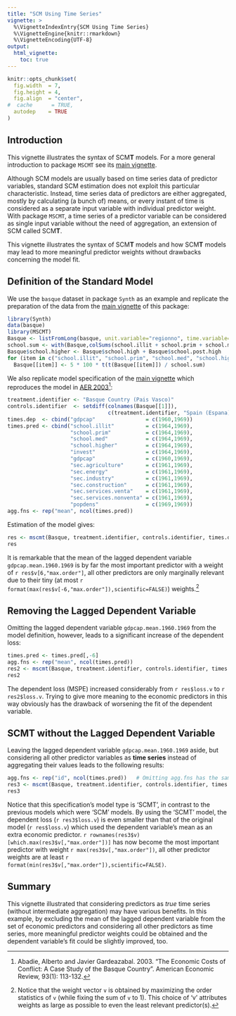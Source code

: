 ```yaml
---
title: "SCM Using Time Series"
vignette: >
  %\VignetteIndexEntry{SCM Using Time Series}
  %\VignetteEngine{knitr::rmarkdown}
  %\VignetteEncoding{UTF-8}
output: 
  html_vignette:
    toc: true
---
```


```r
knitr::opts_chunk$set(
  fig.width  = 7,
  fig.height = 4,
  fig.align  = "center",
#  cache      = TRUE,
  autodep    = TRUE
)
```

## Introduction

This vignette illustrates the syntax of SCM**T** models. For a more general introduction to package `MSCMT` see its [main vignette](WorkingWithMSCMT.html).

Although SCM models are usually based on time series data of predictor variables, standard SCM estimation does not exploit this particular characteristic. 
Instead, time series data of predictors are either aggregated, mostly by calculating (a bunch of) means, or every instant of time is considered as a separate input variable with individual predictor weight.
With package `MSCMT`, a time series of a predictor variable can be considered as single input variable without the need of aggregation, an extension of SCM called SCM**T**.

This vignette illustrates the syntax of SCM**T** models and how SCM**T** models may lead to more meaningful predictor weights without drawbacks concerning the model fit. 


## Definition of the Standard Model

We use the `basque` dataset in package `Synth` as an example and replicate the preparation of the data from the [main vignette](WorkingWithMSCMT.html) of this package:

```r
library(Synth)
data(basque)
library(MSCMT)
Basque <- listFromLong(basque, unit.variable="regionno", time.variable="year", unit.names.variable="regionname")
school.sum <- with(Basque,colSums(school.illit + school.prim + school.med + school.high  + school.post.high))
Basque$school.higher <- Basque$school.high + Basque$school.post.high
for (item in c("school.illit", "school.prim", "school.med", "school.higher"))      
  Basque[[item]] <- 5 * 100 * t(t(Basque[[item]]) / school.sum)
```

We also replicate model specification of the [main vignette](WorkingWithMSCMT.html) which reproduces the model in [AER 2003]^[Abadie, Alberto and Javier Gardeazabal. 2003. "The Economic Costs of Conflict: A Case Study of the Basque Country". American Economic Review, 93(1): 113-132.]:

[AER 2003]: https://www.aeaweb.org/articles?id=10.1257/000282803321455188 "Abadie and Gardeazabal (2003)"

```r
treatment.identifier <- "Basque Country (Pais Vasco)"
controls.identifier  <- setdiff(colnames(Basque[[1]]),
                                c(treatment.identifier, "Spain (Espana)"))
times.dep  <- cbind("gdpcap"                = c(1960,1969))
times.pred <- cbind("school.illit"          = c(1964,1969),
                    "school.prim"           = c(1964,1969),
                    "school.med"            = c(1964,1969),
                    "school.higher"         = c(1964,1969),
                    "invest"                = c(1964,1969),
                    "gdpcap"                = c(1960,1969),
                    "sec.agriculture"       = c(1961,1969),
                    "sec.energy"            = c(1961,1969),
                    "sec.industry"          = c(1961,1969),
                    "sec.construction"      = c(1961,1969),
                    "sec.services.venta"    = c(1961,1969),
                    "sec.services.nonventa" = c(1961,1969),
                    "popdens"               = c(1969,1969))
agg.fns <- rep("mean", ncol(times.pred))                       
```

Estimation of the model gives:
```r
res <- mscmt(Basque, treatment.identifier, controls.identifier, times.dep, times.pred, agg.fns, seed=1, single.v=TRUE, verbose=FALSE)
res
```

It is remarkable that the mean of the lagged dependent variable `gdpcap.mean.1960.1969` is by far the most important predictor with a weight of `r res$v[6,"max.order"]`, 
all other predictors are only marginally relevant due to their tiny 
(at most `r format(max(res$v[-6,"max.order"]),scientific=FALSE)`) 
weights.^[Notice that the weight vector `v` is obtained by maximizing the order statistics of `v` (while fixing the sum of `v` to 1). 
This choice of 'v' attributes weights as large as possible to even the least relevant predictor(s).]

## Removing the Lagged Dependent Variable

Omitting the lagged dependent variable `gdpcap.mean.1960.1969` from the model definition, however, leads to a significant increase of the dependent loss:
```r
times.pred <- times.pred[,-6]
agg.fns <- rep("mean", ncol(times.pred))                       
res2 <- mscmt(Basque, treatment.identifier, controls.identifier, times.dep, times.pred, agg.fns, seed=1, single.v=TRUE, verbose=FALSE)
res2
```

The dependent loss (MSPE) increased considerably from `r res$loss.v` to `r res2$loss.v`. Trying to give more meaning to the economic predictors in this way obviously has the drawback of worsening the fit
of the dependent variable.

## SCMT without the Lagged Dependent Variable

Leaving the lagged dependent variable `gdpcap.mean.1960.1969` aside, but considering all other predictor variables as **time series** instead of aggregating their values leads to the following results:
```r
agg.fns <- rep("id", ncol(times.pred))   # Omitting agg.fns has the same effect (as "id" is the default)
res3 <- mscmt(Basque, treatment.identifier, controls.identifier, times.dep, times.pred, agg.fns, seed=1, single.v=TRUE, verbose=FALSE)
res3
```

Notice that this specification's model type is 'SCMT', in contrast to the previous models which were 'SCM' models. 
By using the 'SCMT' model, the dependent loss (`r res3$loss.v`) is even smaller than that of the original model (`r res$loss.v`) which used the dependent variable's mean as an extra economic predictor. 
``r rownames(res3$v)[which.max(res3$v[,"max.order"])]`` has now become the most important predictor with weight `r max(res3$v[,"max.order"])`, 
all other predictor weights are at least `r format(min(res3$v[,"max.order"]),scientific=FALSE)`.

## Summary

This vignette illustrated that considering predictors as *true* time series (without intermediate aggregation) may have various benefits. 
In this example, by excluding the mean of the lagged dependent variable from the set of economic predictors and considering all other predictors as time series,
more meaningful predictor weights could be obtained and the dependent variable's fit could be slightly improved, too.
